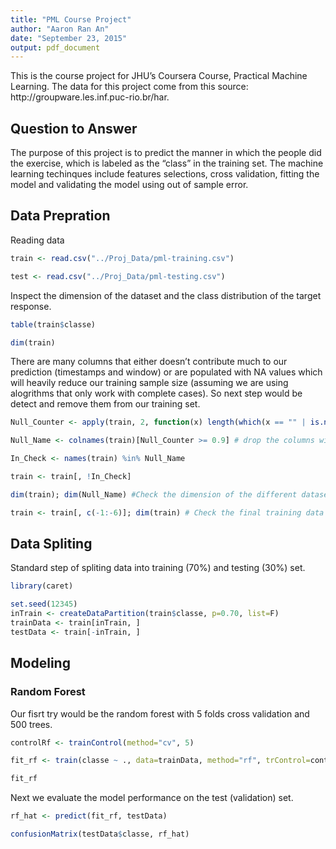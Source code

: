 ```yaml
---
title: "PML Course Project"
author: "Aaron Ran An"
date: "September 23, 2015"
output: pdf_document
---
```


This is the course project for JHU's Coursera Course, Practical Machine Learning. The data for this project come from this source: http://groupware.les.inf.puc-rio.br/har.

## Question to Answer

The purpose of this project is to predict the manner in which the people did the exercise, which is labeled as the "class" in the training set. The machine learning techinques include features selections, cross validation, fitting the model and validating the model using out of sample error. 

## Data Prepration

Reading data

```r

train <- read.csv("../Proj_Data/pml-training.csv")

test <- read.csv("../Proj_Data/pml-testing.csv")


```

Inspect the dimension of the dataset and the class distribution of the target response.

```r

table(train$classe)

dim(train)

```

There are many columns that either doesn't contribute much to our prediction (timestamps and window) or are populated with NA values which will heavily reduce our training sample size (assuming we are using alogrithms that only work with complete cases). So next step would be detect and remove them from our training set. 

```r

Null_Counter <- apply(train, 2, function(x) length(which(x == "" | is.na(x)))/length(x))

Null_Name <- colnames(train)[Null_Counter >= 0.9] # drop the columns with more than 90% null. Nulls appear as "" or NA

In_Check <- names(train) %in% Null_Name

train <- train[, !In_Check]

dim(train); dim(Null_Name) #Check the dimension of the different dataset to see if we dropped the right column

train <- train[, c(-1:-6)]; dim(train) # Check the final training data set.

```

## Data Spliting 

Standard step of spliting data into training (70%) and testing (30%) set.

```r

library(caret)

set.seed(12345)
inTrain <- createDataPartition(train$classe, p=0.70, list=F)
trainData <- train[inTrain, ]
testData <- train[-inTrain, ]

```

## Modeling

### Random Forest

Our fisrt try would be the random forest with 5 folds cross validation and 500 trees.  

```r

controlRf <- trainControl(method="cv", 5)

fit_rf <- train(classe ~ ., data=trainData, method="rf", trControl=controlRf, ntree=250)

fit_rf


```

Next we evaluate the model performance on the test (validation) set.

```r

rf_hat <- predict(fit_rf, testData)

confusionMatrix(testData$classe, rf_hat)

```




